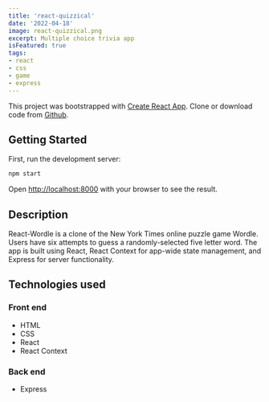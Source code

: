 ```yaml
---
title: 'react-quizzical'
date: '2022-04-18'
image: react-quizzical.png
excerpt: Multiple choice trivia app
isFeatured: true
tags:
- react
- css
- game
- express
---
```


This project was bootstrapped with [Create React App](https://github.com/facebook/create-react-app). Clone or download code from <a href="https://github.com/alexfotopoulos/react-quizzical" target="_blank">Github</a>.

## Getting Started

First, run the development server:

```bash
npm start
```

Open [http://localhost:8000](http://localhost:8000) with your browser to see the result.

## Description

React-Wordle is a clone of the New York Times online puzzle game Wordle. Users have six attempts to guess a randomly-selected five letter word. The app is built using React, React Context for app-wide state management, and Express for server functionality.

## Technologies used

### Front end
- HTML
- CSS
- React
- React Context

### Back end
- Express
